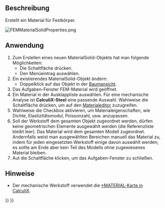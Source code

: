 <languages/>

{{Docnav/de
|[[FEM_Analysis/de|Analyse]]
|[[FEM_MaterialFluid/de|MaterialFluide]]
|[[FEM_Workbench/de|FEM]]
|IconL=FEM_Analysis.svg
|IconR=FEM_MaterialFluid.svg
|IconC=Workbench_FEM.svg
}}

{{GuiCommandContainer|
{{GuiCommand/de
|Name=FEM MaterialSolid
|Name/de=FEM MaterialFeststoff
|MenuLocation=Modell → Materiallien → Material für Feststoffe
|Workbenches=[[FEM_Workbench/de|FEM]]
|Shortcut={{KEY|M}} {{KEY|S}}
|SeeAlso=[[FEM_tutorial/de|FEM Anleitung]]
}}
{{GuiCommandFemInfo/de
|Solvers=Alle
}}
}}

<span id="Description"></span>
==Beschreibung==

Erstellt ein Material für Festkörper.

[[File:FEMMaterialSolidProperties.png]]
{{Caption|Der Aufgabenbereich FEM-Material}}

<span id="Usage"></span>
==Anwendung==

<div class="mw-translate-fuzzy">
# Zum Erstellen eines neuen MaterialSolid-Objekts hat man folgende Möglichkeiten:
#* Die Schaltfläche {{Button|[[Image:FEM_MaterialSolid.svg|16px]] [[FEM_MaterialSolid/de|Material für Festkörper]]}} drücken.
#* Den Menüeintrag {{MenuCommand|Modell → Materialien → [[Image:FEM_MaterialSolid.svg|16px]] Material für Festkörper}} auswählen.
# Ein existierendes MaterialSolid-Objekt ändern:
#* Doppelklick auf das Objekt in der [[Tree_view/de|Baumansicht]].
# Das Aufgaben-Fenster FEM-Material wird geöffnet.
# Ein Material in der Ausklappliste auswählen. Für eine mechanische Analyse ist '''CalculiX-Steel''' eine passende Auswahl. Wahlweise die Schaltfläche {{Button|Editor aufrufen}} drücken, um auf den [[Material_Edit/de|Materialeditor]] zuzugreifen.
# Wahlweise die Checkbox {{Button|Diesen Aufgabenbereich benutzen}} aktivieren, um Materialeigenschaften, wie Dichte, Elastizitätsmodul, Poissonzahl, usw. anzupassen.
#  Soll der Werkstoff dem gesamten Objekt zugeordnet werden, dürfen keine geometrischen Elemente ausgewählt werden (die Referenzliste bleibt leer). Das Material wird dem gesamten Modell zugeordnet. Andernfalls weist man ausgewählten Bereichen manuell das Material zu, indem für jeden eingesetzten Werkstoff einige davon auswählt werden; es sollte am Ende aber kein Teil des Modells ohne zugewiesenes Material bleiben.
# Aut die Schaltfläche {{Button|OK}} klicken, um das Aufgaben-Fenster zu schließen.
</div>

<span id="Notes"></span>
==Hinweise==

<div class="mw-translate-fuzzy">
* Der mechanische Werkstoff verwendet die [http://web.mit.edu/calculix_v2.7/CalculiX/ccx_2.7/doc/ccx/node216.html *MATERIAL-Karte in CalculiX].
</div>


{{Docnav/de
|[[FEM_Analysis/de|Analyse]]
|[[FEM_MaterialFluid/de|MaterialFluide]]
|[[FEM_Workbench/de|FEM]]
|IconL=FEM_Analysis.svg
|IconR=FEM_MaterialFluid.svg
|IconC=Workbench_FEM.svg
}}

{{FEM Tools navi{{#translation:}}}}
{{Userdocnavi{{#translation:}}}}
{{clear}}